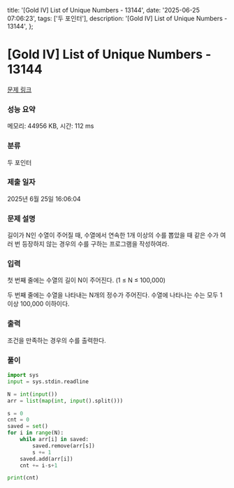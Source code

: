   title: '[Gold IV] List of Unique Numbers - 13144',
  date: '2025-06-25 07:06:23',
  tags: ['두 포인터'],
  description: '[Gold IV] List of Unique Numbers - 13144',
};

# [Gold IV] List of Unique Numbers - 13144 

[문제 링크](https://www.acmicpc.net/problem/13144) 

### 성능 요약

메모리: 44956 KB, 시간: 112 ms

### 분류

두 포인터

### 제출 일자

2025년 6월 25일 16:06:04

### 문제 설명

길이가 N인 수열이 주어질 때, 수열에서 연속한 1개 이상의 수를 뽑았을 때 같은 수가 여러 번 등장하지 않는 경우의 수를 구하는 프로그램을 작성하여라.

### 입력 

 첫 번째 줄에는 수열의 길이 N이 주어진다. (1 ≤ N ≤ 100,000)

두 번째 줄에는 수열을 나타내는 N개의 정수가 주어진다. 수열에 나타나는 수는 모두 1 이상 100,000 이하이다.

### 출력 

 조건을 만족하는 경우의 수를 출력한다.

### 풀이
```python
import sys
input = sys.stdin.readline

N = int(input())
arr = list(map(int, input().split()))

s = 0
cnt = 0
saved = set()
for i in range(N):
    while arr[i] in saved:
        saved.remove(arr[s])
        s += 1
    saved.add(arr[i])
    cnt += i-s+1

print(cnt)
```